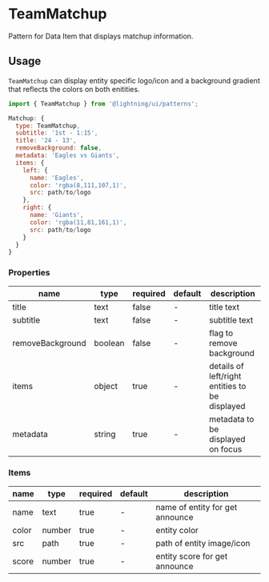
# TeamMatchup

Pattern for Data Item that displays matchup information.

## Usage

`TeamMatchup` can display entity specific logo/icon and a background gradient that reflects the colors on both enitities.

```js
import { TeamMatchup } from '@lightning/ui/patterns';

Matchup: {
  type: TeamMatchup,
  subtitle: '1st - 1:15',
  title: '24 - 13',
  removeBackground: false,
  metadata: 'Eagles vs Giants',
  items: {
    left: {
      name: 'Eagles',
      color: 'rgba(8,111,107,1)',
      src: path/to/logo
    },
    right: {
      name: 'Giants',
      color: 'rgba(11,81,161,1)',
      src: path/to/logo
    }
  }
}
```

<Canvas>
  <Story id="patterns-teammatchup--basic" />
</Canvas>

### Properties

name|type|required|default|description
--|--|--|--|--
title|text|false|-|title text
subtitle|text|false|-|subtitle text
removeBackground|boolean|false|-|flag to remove background
items|object|true|-|details of left/right entities to be displayed
metadata|string|true|-|metadata to be displayed on focus

### Items

name|type|required|default|description
--|--|--|--|--
name|text|true|-|name of entity for get announce
color|number|true|-|entity color
src|path|true|-|path of entity image/icon
score|number|true|-|entity score for get announce

